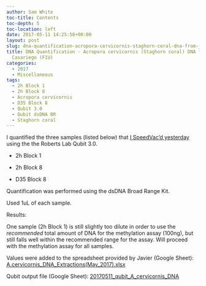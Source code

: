 ```yaml
---
author: Sam White
toc-title: Contents
toc-depth: 5
toc-location: left
date: 2017-05-11 14:25:58+00:00
layout: post
slug: dna-quantification-acropora-cervicornis-staghorn-coral-dna-from-javier-casariego-fiu-2
title: DNA Quantification - Acropora cervicornis (Staghorn coral) DNA from Javier
  Casariego (FIU)
categories:
  - 2017
  - Miscellaneous
tags:
  - 2h Block 1
  - 2h Block 8
  - Acropora cervicornis
  - D35 Block 8
  - Qubit 3.0
  - Qubit dsDNA BR
  - Staghorn coral
---
```


I quantified the three samples (listed below) that [I SpeedVac'd yesterday](https://robertslab.github.io/sams-notebook/posts/2017/2017-05-10-dna-concentration-acropora-cervicornis-staghorn-coral-dna-from-javier-casariego-fiu/) using the the Roberts Lab Qubit 3.0.




    
  * 2h Block 1

    
  * 2h Block 8

    
  * D35 Block 8



Quantification was performed using the dsDNA Broad Range Kit.

Used 1uL of each sample.

Results:

One sample (2h Block 1) is still slightly too dilute in order to use the _recommended_ total amount of DNA for the methylation assay (100ng), but still falls well within the recommended range for the assay. Will proceed with the methylation assay for all samples.

Values were added to the spreadsheet provided by Javier (Google Sheet): [A.cervicornis_DNA_Extractions(May_2017).xlsx](https://docs.google.com/spreadsheets/d/1VOZI7LkzBx6tm0RsQQicRNOCKMf83wZb4CMWcdukXgQ/edit?usp=sharing)



Qubit output file (Google Sheet): [20170511_qubit_A_cervicornis_DNA](https://docs.google.com/spreadsheets/d/1tFWB1lCO0bSAb7TPxcgVvtGVO5jL5vY3uhytjIgLMbw/edit?usp=sharing)
